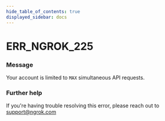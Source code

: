 ```yaml
---
hide_table_of_contents: true
displayed_sidebar: docs
---
```



# ERR_NGROK_225

### Message

Your account is limited to `MAX` simultaneous API requests.

<ErrorDetails error="err_ngrok_225" />

### Further help

If you're having trouble resolving this error, please reach out to [support@ngrok.com](mailto:support@ngrok.com?subject=Help%20with%20ERR_NGROK_225)
